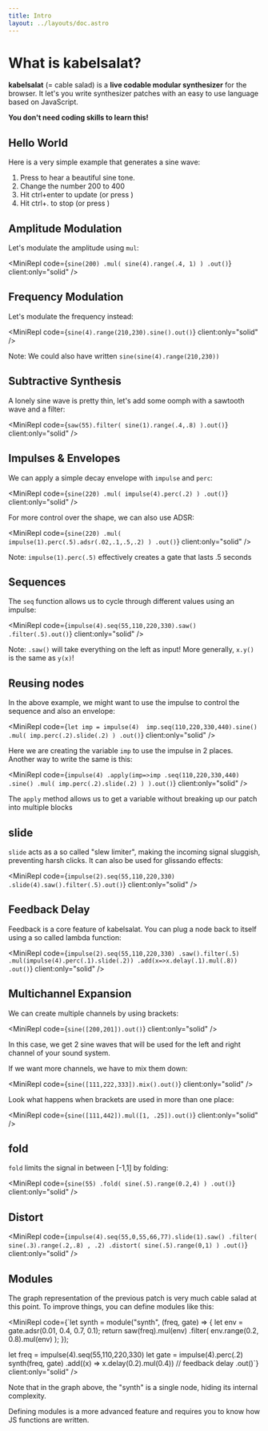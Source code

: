 ```yaml
---
title: Intro
layout: ../layouts/doc.astro
---
```



# What is kabelsalat?

**kabelsalat** (= cable salad) is a **live codable modular synthesizer** for the browser. It let's you write synthesizer patches with an easy to use language based on JavaScript.

**You don't need coding skills to learn this!**

## Hello World

Here is a very simple example that generates a sine wave:

<MiniRepl code="sine(200).out()" client:only="solid" />

<Box>

1. Press <Icon type="play" /> to hear a beautiful sine tone.
2. Change the number 200 to 400
3. Hit ctrl+enter to update (or press <Icon type="refresh" />)
4. Hit ctrl+. to stop (or press <Icon type="stop" /> )

</Box>

## Amplitude Modulation

Let's modulate the amplitude using `mul`:

<MiniRepl
  code={`sine(200)
.mul( sine(4).range(.4, 1) )
.out()`}
  client:only="solid"
/>

## Frequency Modulation

Let's modulate the frequency instead:

<MiniRepl code={`sine(4).range(210,230).sine().out()`} client:only="solid" />
<Box>

Note: We could also have written `sine(sine(4).range(210,230))`

</Box>

## Subtractive Synthesis

A lonely sine wave is pretty thin, let's add some oomph with a sawtooth wave
and a filter:

<MiniRepl
  code={`saw(55).filter( sine(1).range(.4,.8) ).out()`}
  client:only="solid"
/>

## Impulses & Envelopes

We can apply a simple decay envelope with `impulse` and `perc`:

<MiniRepl
  code={`sine(220)
.mul( impulse(4).perc(.2) )
.out()`}
  client:only="solid"
/>

For more control over the shape, we can also use ADSR:

<MiniRepl
  code={`sine(220)
.mul( impulse(1).perc(.5).adsr(.02,.1,.5,.2) )
.out()`}
  client:only="solid"
/>

<Box>
    
Note: `impulse(1).perc(.5)` effectively creates a gate that lasts .5 seconds

</Box>

## Sequences

The `seq` function allows us to cycle through different values using an
impulse:

<MiniRepl
  code={`impulse(4).seq(55,110,220,330).saw()
.filter(.5).out()`}
  client:only="solid"
/>
<Box>

Note: `.saw()` will take everything on the left as input! More generally, `x.y()` is the same as `y(x)`!

</Box>

## Reusing nodes

In the above example, we might want to use the impulse to control the sequence and also an envelope:

<MiniRepl
  code={`let imp = impulse(4) 
imp.seq(110,220,330,440).sine()
.mul( imp.perc(.2).slide(.2) )
.out()`}
  client:only="solid"
/>

Here we are creating the variable `imp` to use the impulse in 2 places.
Another way to write the same is this:

<MiniRepl
  code={`impulse(4)
.apply(imp=>imp
  .seq(110,220,330,440)
  .sine()
  .mul( imp.perc(.2).slide(.2) )
).out()`}
  client:only="solid"
/>

The `apply` method allows us to get a variable without breaking up our patch
into multiple blocks

## slide

`slide` acts as a so called "slew limiter", making the incoming signal sluggish,
preventing harsh clicks. It can also be used for glissando effects:

<MiniRepl
  code={`impulse(2).seq(55,110,220,330)
.slide(4).saw().filter(.5).out()`}
  client:only="solid"
/>

## Feedback Delay

Feedback is a core feature of kabelsalat. You can plug a node back to itself
using a so called lambda function:

<MiniRepl
  code={`impulse(2).seq(55,110,220,330)
.saw().filter(.5)
.mul(impulse(4).perc(.1).slide(.2))
.add(x=>x.delay(.1).mul(.8))
.out()`}
  client:only="solid"
/>

## Multichannel Expansion

We can create multiple channels by using brackets:

<MiniRepl code={`sine([200,201]).out()`} client:only="solid" />
<Box>

In this case, we get 2 sine waves that will be used for the left and right channel of your sound system.

</Box>

If we want more channels, we have to mix them down:

<MiniRepl code={`sine([111,222,333]).mix().out()`} client:only="solid" />

Look what happens when brackets are used in more than one place:

<MiniRepl code={`sine([111,442]).mul([1, .25]).out()`} client:only="solid" />

## fold

`fold` limits the signal in between [-1,1] by folding:

<MiniRepl
  code={`sine(55)
.fold( sine(.5).range(0.2,4) )
.out()`}
  client:only="solid"
/>

## Distort

<MiniRepl
  code={`impulse(4).seq(55,0,55,66,77).slide(1).saw()
.filter( sine(.3).range(.2,.8) , .2)
.distort( sine(.5).range(0,1) )
.out()`}
  client:only="solid"
/>

## Modules

The graph representation of the previous patch is very much cable salad at this
point. To improve things, you can define modules like this:

<MiniRepl
    code={`let synth = module("synth", (freq, gate) => {
  let env = gate.adsr(0.01, 0.4, 0.7, 0.1);
  return saw(freq).mul(env)
    .filter( env.range(0.2, 0.8).mul(env) );
});

let freq = impulse(4).seq(55,110,220,330)
let gate = impulse(4).perc(.2)
synth(freq, gate)
.add((x) => x.delay(0.2).mul(0.4)) // feedback delay
.out()`}
client:only="solid"
/>

<Box>

Note that in the graph above, the "synth" is a single node, hiding its
internal complexity.

Defining modules is a more advanced feature and requires you to know how JS
functions are written.

</Box>

